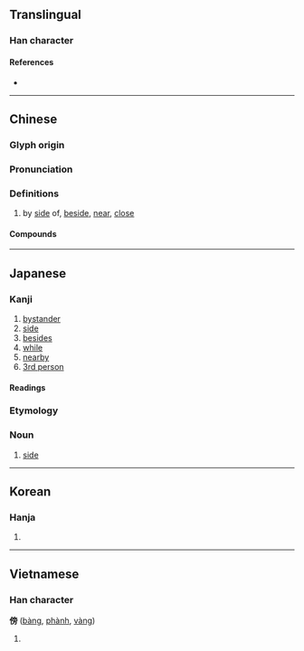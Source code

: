 {{character info/new}}
==Translingual==

===Han character===
{{Han char|rn=9|rad=人|as=10|sn=12|four=20227|canj=OYBS|ids=⿰亻旁}}

====References====
* {{Han ref|kx=0113.020|dkj=00948|dj=0240.120|hdz=10205.060|uh=508D|ud=20621|bh=B3C4|bd=46020}}

----

==Chinese==
{{zh-forms}}

===Glyph origin===
{{Han etym}}

===Pronunciation===
{{zh-pron
|m=傍
|c=pong4,bong6
|h=pfs=
|md=
|mn=pn̄g/qz,xm,zz:pōng
|w=
|mc=y
|oc=y
|cat=
}}

===Definitions===
{{zh-hanzi}}

# by [[side]] of, [[beside]], [[near]], [[close]]

====Compounds====
{{zh-der|傍花隨柳|傍薄|傍若無人|倚傍|依傍|傍門外道|傍觀|傍門依戶|傍通|侵傍|傍柳隨花|傍晚|傍午|傍人籬壁|傍偟|將傍|傍黑兒|傍門|傍牌|傍今|依山傍水|傍亮兒|傍尊|傍生|傍妻|傍邊|偎傍|傍人門戶|傍晌|傍排|傍個影兒|傍人|倚門傍戶|樿傍|珠玉在傍|親傍|道傍李|靠傍|輕偎低傍|近傍|道傍苦李}}

----

==Japanese==

===Kanji===
{{ja-kanji|grade=c|rs=人10}}

# [[bystander]]
# [[side]]
# [[besides]]
# [[while]]
# [[nearby]]
# [[3rd person]]

====Readings====
{{ja-readings
|goon=ぼう
|kanon=ほう
|kun=かたわ-ら, そば-, そ-う
}}

===Etymology===
{{ja-kanjitab|そば|yomi=k}}

===Noun===
{{ja-noun|そば}}

# [[side]]
#: {{ja-usex|泣かないで。僕は'''傍'''にいるから。|なかないで。ぼく は '''そば''' に いる から。|Don't cry, for I am by your side.}}

----

==Korean==

===Hanja===
{{ko-hanja|hangeul=[[방]], [[팽]]|rv=bang, paeng|mr=pang, p'aeng}}

# {{defn|lang=ko|sort=人10}}

----

==Vietnamese==

===Han character===
'''傍''' ([[bàng]], [[phành]], [[vàng]])

# {{defn|lang=vi}}